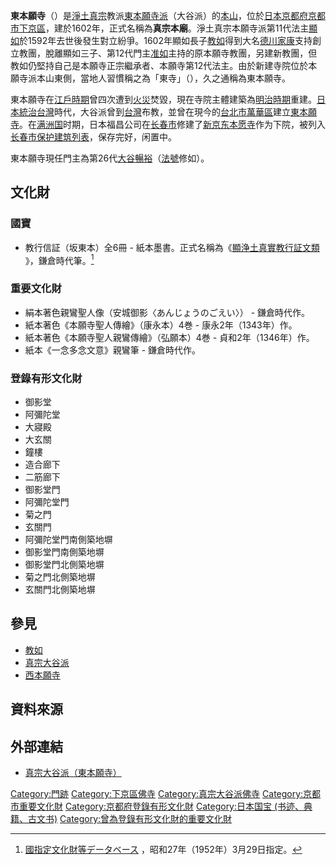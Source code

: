 {{Otheruses|東本願寺_(消歧義)|subject=位於日本京都的寺院'''東本願寺'''|other=其他同名寺院}}
{{refimprove|time=2017-08-01T04:31:43+00:00}}
{{日本寺院|
名称 = 真宗本廟（東本願寺）|
画像 = [[File:Higashi_Honganji_Goeido_2010.JPG|260px]]|
所在地 = 京都府京都市下京区烏丸通七条上ル常葉町754番地|
位置 = |
山号 = |
宗派 = [[真宗大谷派|真宗大谷派]]本山|
本尊 = [[阿彌陀佛|阿彌陀佛]]|
創建年 = 大谷本願寺 - [[元亨_(日本)|元亨]]元年（1321年）<br />東本願寺 - [[慶長|慶長]]7年（1602年）|
開基 = 大谷本願寺 - [[覺如|覺如]]<br />東本願寺 - [[教如|教如]]|
正式名 = '''真宗本廟'''|
別称 = |
札所等 = |
文化財 = 『顕浄土真実教行証文類』（国宝）<br />絹本著色「親鸞聖人像」、他（重要文化財）|
}}
'''東本願寺'''（{{jpn|j=東本願寺|hg=ひがしほんがんじ|rm=Higashi-honganji}}）是[[淨土真宗|淨土真宗]]教派[[真宗大谷派|東本願寺派]]（大谷派）的[[本山_(佛教)|本山]]，位於[[日本|日本]][[京都府|京都府]][[京都市|京都市]][[下京區|下京區]]，建於1602年，正式名稱為'''真宗本廟'''。淨土真宗本願寺派第11代法主[[顯如|顯如]]於1592年去世後發生對立紛爭。1602年顯如長子[[教如|教如]]得到大名[[德川家康|德川家康]]支持創立教團，脫離顯如三子、第12代門主[[准如|准如]]主持的原本願寺教團，另建新教團，但教如仍堅持自己是本願寺正宗繼承者、本願寺第12代法主。由於新建寺院位於本願寺派本山東側，當地人習慣稱之為「東寺」（{{lang|ja|お東}}），久之通稱為東本願寺。

東本願寺在[[江戶時期|江戶時期]]曾四次遭到[[火災|火災]]焚毀，現在寺院主體建築為[[明治時期|明治時期]]重建。[[台灣日治時期|日本統治台灣]]時代，大谷派曾到[[台灣|台灣]]布教，並曾在現今的[[台北市|台北市]][[萬華區|萬華區]]建立[[東本願寺_(台北)|東本願寺]]。在[[满洲国|满洲国]]时期，日本福昌公司在[[长春市|长春市]]修建了[[新京东本愿寺|新京东本愿寺]]作为下院，被列入[[长春市保护建筑列表|长春市保护建筑列表]]，保存完好，闲置中。

東本願寺現任門主為第26代[[大谷暢裕|大谷暢裕]]（[[法號|法號]]修如）。

== 文化財 ==
=== 國寶 ===
* 教行信証（坂東本）全6冊 - 紙本墨書。正式名稱為《[https://ja.wikipedia.org/wiki/%E9%A1%95%E6%B5%84%E5%9C%9F%E7%9C%9F%E5%AE%9F%E6%95%99%E8%A1%8C%E8%A8%BC%E6%96%87%E9%A1%9E 顯浄土真實教行証文類] {{Wayback|url=https://ja.wikipedia.org/wiki/%E9%A1%95%E6%B5%84%E5%9C%9F%E7%9C%9F%E5%AE%9F%E6%95%99%E8%A1%8C%E8%A8%BC%E6%96%87%E9%A1%9E |date=20200919195420 }}》，鎌倉時代筆。<ref>[https://kunishitei.bunka.go.jp/heritage/detail/201/622 國指定文化財等データベース] {{Wayback|url=https://kunishitei.bunka.go.jp/heritage/detail/201/622 |date=20200928193003 }}，昭和27年（1952年）3月29日指定。</ref>

=== 重要文化財 ===
* 絹本著色親鸞聖人像（安城御影〈あんじょうのごえい〉） - 鎌倉時代作。
* 紙本著色《本願寺聖人傳繪》（康永本）4巻 - 康永2年（1343年）作。
* 紙本著色《本願寺聖人親鸞傳繪》（弘願本）4巻 - 貞和2年（1346年）作。
* 紙本《一念多念文意》親鸞筆 - 鎌倉時代作。

=== 登錄有形文化財 ===
* 御影堂
* 阿彌陀堂
* 大寢殿
* 大玄關
* 鐘樓
* 造合廊下
* 二筋廊下
* 御影堂門
* 阿彌陀堂門
* 菊之門
* 玄關門
* 阿彌陀堂門南側築地塀
* 御影堂門南側築地塀
* 御影堂門北側築地塀
* 菊之門北側築地塀
* 玄關門北側築地塀

==參見==
*[[教如|教如]]
*[[真宗大谷派|真宗大谷派]]
*[[西本願寺|西本願寺]]

== 資料來源 ==
{{reflist}}

==外部連結==
*[http://www.tomo-net.or.jp/ 真宗大谷派（東本願寺）] {{Wayback|url=http://www.tomo-net.or.jp/ |date=20100330161928 }}{{ja}}

{{DEFAULTSORT:Higashi Honganji}}
[[Category:門跡|Category:門跡]]
[[Category:下京區佛寺|Category:下京區佛寺]]
[[Category:真宗大谷派佛寺|Category:真宗大谷派佛寺]]
[[Category:京都市重要文化財|Category:京都市重要文化財]]
[[Category:京都府登錄有形文化財|Category:京都府登錄有形文化財]]
[[Category:日本国宝_(书迹、典籍、古文书)|Category:日本国宝 (书迹、典籍、古文书)]]
[[Category:曾為登錄有形文化財的重要文化財|Category:曾為登錄有形文化財的重要文化財]]